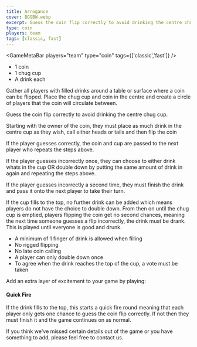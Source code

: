 ```yaml
---
title: Arrogance
cover: BGGBW.webp
excerpt: Guess the coin flip correctly to avoid drinking the centre chug cup.
type: coin
players: team
tags: [classic, fast]
---
```



<GameHero
  cover="/BeerGoggleGames/images/arrogance.webp"
  alt="Arrogance"
/>

<GameMetaBar
  players="team"
  type="coin"
  tags={['classic','fast']}
/>

<GameSection title="Equipment" icon="/BeerGoggleGames/images/liquor.webp">
<ul>
<li>1 coin</li>
<li>1 chug cup</li>
<li>A drink each</li>
</ul>
</GameSection>

<GameSection title="Setup" icon="/BeerGoggleGames/images/settings.webp">
<p>Gather all players with filled drinks around a table or surface where a coin can be flipped. Place the chug cup and coin in the centre and create a circle of players that the coin will circulate between.</p>
</GameSection>

<GameSection title="Aim of the Game" icon="/BeerGoggleGames/images/target.webp">
<p>Guess the coin flip correctly to avoid drinking the centre chug cup.</p>
</GameSection>

<GameSection title="How to Play" icon="/BeerGoggleGames/images/question.webp">
<p>Starting with the owner of the coin, they must place as much drink in the centre cup as they wish, call either heads or tails and then flip the coin</p>
<p>If the player guesses correctly, the coin and cup are passed to the next player who repeats the steps above.</p>
<p>If the player guesses incorrectly once, they can choose to either drink whats in the cup OR double down by putting the same amount of drink in again and repeating the steps above.</p>
<p>If the player guesses incorrectly a second time, they must finish the drink and pass it onto the next player to take their turn.</p>
<p>If the cup fills to the top, no further drink can be added which means players do not have the choice to double down. From then on until the chug cup is emptied, players flipping the coin get no second chances, meaning the next time someone guesses a flip incorrectly, the drink must be drank. This is played until everyone is good and drunk.</p>
</GameSection>

<GameSection title="Rules" icon="/BeerGoggleGames/images/rules.webp">
<ul>
<li>A minimum of 1 finger of drink is allowed when filling</li>
<li>No rigged flipping</li>
<li>No late coin calling</li>
<li>A player can only double down once</li>
<li>To agree when the drink reaches the top of the cup, a vote must be taken</li>
</ul>
</GameSection>

<GameSection title="Special Edition" icon="/BeerGoggleGames/images/special.webp">
<p>Add an extra layer of excitement to your game by playing:</p>
<h4><strong>Quick Fire</strong></h4>
<p>If the drink fills to the top, this starts a quick fire round meaning that each player only gets one chance to guess the coin flip correctly. If not then they must finish it and the game continues on as normal.</p>
</GameSection>

<ShareButtons title="Arrogance" />

<FeedbackCard>
<p>If you think we've missed certain details out of the game or you have something to add, please feel free to contact us.</p>
</FeedbackCard>
